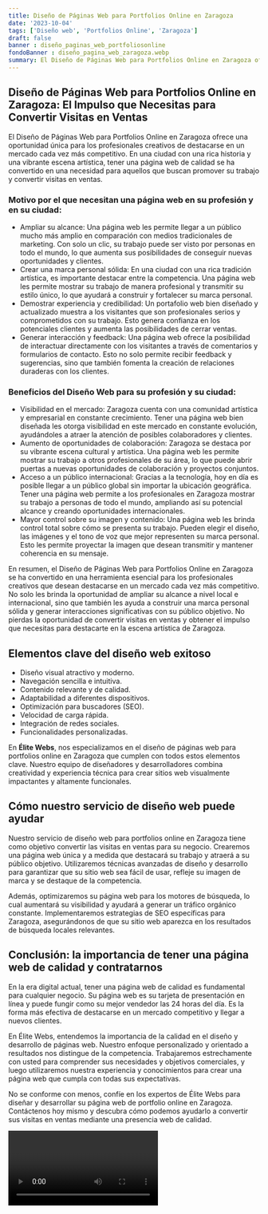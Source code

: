 ```yaml
---
title: Diseño de Páginas Web para Portfolios Online en Zaragoza
date: '2023-10-04'
tags: ['Diseño web', 'Portfolios Online', 'Zaragoza']
draft: false
banner : diseño_paginas_web_portfoliosonline
fondoBanner : diseño_pagina_web_zaragoza.webp
summary: El Diseño de Páginas Web para Portfolios Online en Zaragoza ofrece una oportunidad única para los profesionales creativos de destacarse en un mercado cada vez más competitivo. En una ciudad con una rica historia y una vibrante escena artística, tener una página web de calidad se ha convertido en una necesidad para aquellos que buscan promover su trabajo y convertir visitas en ventas.
---
```


## Diseño de Páginas Web para Portfolios Online en Zaragoza: El Impulso que Necesitas para Convertir Visitas en Ventas

El Diseño de Páginas Web para Portfolios Online en Zaragoza ofrece una oportunidad única para los profesionales creativos de destacarse en un mercado cada vez más competitivo. En una ciudad con una rica historia y una vibrante escena artística, tener una página web de calidad se ha convertido en una necesidad para aquellos que buscan promover su trabajo y convertir visitas en ventas.

### Motivo por el que necesitan una página web en su profesión y en su ciudad:

- Ampliar su alcance: Una página web les permite llegar a un público mucho más amplio en comparación con medios tradicionales de marketing. Con solo un clic, su trabajo puede ser visto por personas en todo el mundo, lo que aumenta sus posibilidades de conseguir nuevas oportunidades y clientes.
- Crear una marca personal sólida: En una ciudad con una rica tradición artística, es importante destacar entre la competencia. Una página web les permite mostrar su trabajo de manera profesional y transmitir su estilo único, lo que ayudará a construir y fortalecer su marca personal.
- Demostrar experiencia y credibilidad: Un portafolio web bien diseñado y actualizado muestra a los visitantes que son profesionales serios y comprometidos con su trabajo. Esto genera confianza en los potenciales clientes y aumenta las posibilidades de cerrar ventas.
- Generar interacción y feedback: Una página web ofrece la posibilidad de interactuar directamente con los visitantes a través de comentarios y formularios de contacto. Esto no solo permite recibir feedback y sugerencias, sino que también fomenta la creación de relaciones duraderas con los clientes.

### Beneficios del Diseño Web para su profesión y su ciudad:

- Visibilidad en el mercado: Zaragoza cuenta con una comunidad artística y empresarial en constante crecimiento. Tener una página web bien diseñada les otorga visibilidad en este mercado en constante evolución, ayudándoles a atraer la atención de posibles colaboradores y clientes.
- Aumento de oportunidades de colaboración: Zaragoza se destaca por su vibrante escena cultural y artística. Una página web les permite mostrar su trabajo a otros profesionales de su área, lo que puede abrir puertas a nuevas oportunidades de colaboración y proyectos conjuntos.
- Acceso a un público internacional: Gracias a la tecnología, hoy en día es posible llegar a un público global sin importar la ubicación geográfica. Tener una página web permite a los profesionales en Zaragoza mostrar su trabajo a personas de todo el mundo, ampliando así su potencial alcance y creando oportunidades internacionales.
- Mayor control sobre su imagen y contenido: Una página web les brinda control total sobre cómo se presenta su trabajo. Pueden elegir el diseño, las imágenes y el tono de voz que mejor representen su marca personal. Esto les permite proyectar la imagen que desean transmitir y mantener coherencia en su mensaje.

En resumen, el Diseño de Páginas Web para Portfolios Online en Zaragoza se ha convertido en una herramienta esencial para los profesionales creativos que desean destacarse en un mercado cada vez más competitivo. No solo les brinda la oportunidad de ampliar su alcance a nivel local e internacional, sino que también les ayuda a construir una marca personal sólida y generar interacciones significativas con su público objetivo. No pierdas la oportunidad de convertir visitas en ventas y obtener el impulso que necesitas para destacarte en la escena artística de Zaragoza.

<GifSeo />

<Cta />

## Elementos clave del diseño web exitoso

- Diseño visual atractivo y moderno.
- Navegación sencilla e intuitiva.
- Contenido relevante y de calidad.
- Adaptabilidad a diferentes dispositivos.
- Optimización para buscadores (SEO).
- Velocidad de carga rápida.
- Integración de redes sociales.
- Funcionalidades personalizadas.

En **Élite Webs**, nos especializamos en el diseño de páginas web para portfolios online en Zaragoza que cumplen con todos estos elementos clave. Nuestro equipo de diseñadores y desarrolladores combina creatividad y experiencia técnica para crear sitios web visualmente impactantes y altamente funcionales.

## Cómo nuestro servicio de diseño web puede ayudar

Nuestro servicio de diseño web para portfolios online en Zaragoza tiene como objetivo convertir las visitas en ventas para su negocio. Crearemos una página web única y a medida que destacará su trabajo y atraerá a su público objetivo. Utilizaremos técnicas avanzadas de diseño y desarrollo para garantizar que su sitio web sea fácil de usar, refleje su imagen de marca y se destaque de la competencia.

Además, optimizaremos su página web para los motores de búsqueda, lo cual aumentará su visibilidad y ayudará a generar un tráfico orgánico constante. Implementaremos estrategias de SEO específicas para Zaragoza, asegurándonos de que su sitio web aparezca en los resultados de búsqueda locales relevantes.

## Conclusión: la importancia de tener una página web de calidad y contratarnos

En la era digital actual, tener una página web de calidad es fundamental para cualquier negocio. Su página web es su tarjeta de presentación en línea y puede fungir como su mejor vendedor las 24 horas del día. Es la forma más efectiva de destacarse en un mercado competitivo y llegar a nuevos clientes.

En Élite Webs, entendemos la importancia de la calidad en el diseño y desarrollo de páginas web. Nuestro enfoque personalizado y orientado a resultados nos distingue de la competencia. Trabajaremos estrechamente con usted para comprender sus necesidades y objetivos comerciales, y luego utilizaremos nuestra experiencia y conocimientos para crear una página web que cumpla con todas sus expectativas.

No se conforme con menos, confíe en los expertos de Élite Webs para diseñar y desarrollar su página web de portfolio online en Zaragoza. Contáctenos hoy mismo y descubra cómo podemos ayudarlo a convertir sus visitas en ventas mediante una presencia web de calidad.

<Video />

<CtaBot job='Portfolios Online' city='Zaragoza'/>

<Gmaps query='Zaragoza+españa+maps' />